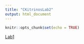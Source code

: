 ```yaml
---
title: "CKitrinosLab2"
output: html_document
---
```


```r
knitr::opts_chunk$set(echo = TRUE)
```

[Lab1](Lab1_CatieKitrinosMarkup.html)